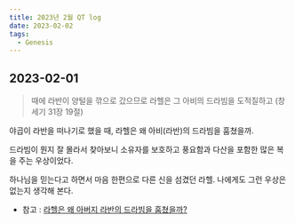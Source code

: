 ```yaml
---
title: 2023년 2월 QT log
date: 2023-02-02
tags:
  - Genesis
---
```


## 2023-02-01

> 때에 라반이 양털을 깎으로 갔으므로 라헬은 그 아비의 드라빔을 도적질하고 (창세기 31장 19절)   

야곱이 라반을 떠나기로 했을 때, 라헬은 왜 아비(라반)의 드라빔을 훔쳤을까.   

드라빔이 뭔지 잘 몰라서 찾아보니 소유자를 보호하고 풍요함과 다산을 포함한 많은 복을 주는 우상이었다.   

하나님을 믿는다고 하면서 마음 한편으로 다른 신을 섬겼던 라헬. 나에게도 그런 우상은 없는지 생각해 본다.   

* 참고 : [라헬은 왜 아버지 라반의 드라빔을 훔쳤을까?](https://blog.naver.com/PostView.naver?blogId=hkhrich&logNo=221201524601&parentCategoryNo=&categoryNo=8&viewDate=&isShowPopularPosts=true&from=search)



